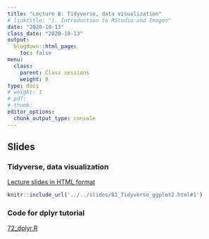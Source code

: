 ```yaml
---
title: "Lecture 8: Tidyverse, data visualization"
# linktitle: "1. Introduction to RStudio and Images"
date: "2020-10-13"
class_date: "2020-10-13"
output:
  blogdown::html_page:
    toc: false
menu:
  class:
    parent: Class sessions
    weight: 8
type: docs
# weight: 1 
# pdf: 
# thumb: 
editor_options: 
  chunk_output_type: console
---
```


## Slides

### Tidyverse, data visualization

<a href="../../slides/81_Tidyverse_ggplot2#1" target="_blank">Lecture slides in HTML format</a>

```r
knitr::include_url('../../slides/81_Tidyverse_ggplot2.html#1')
```

### Code for dplyr tutorial

<a href="../../slides/72_dplyr.R" target="_blank">72_dplyr.R</a>
